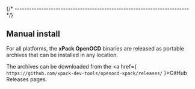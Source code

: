 
{/* ------------------------------------------------------------------------ */}

## Manual install

For all platforms, the **xPack OpenOCD** binaries are released as portable
archives that can be installed in any location.

The archives can be downloaded from the <a href={ `https://github.com/xpack-dev-tools/openocd-xpack/releases/` }>GitHub Releases</a>
pages.
